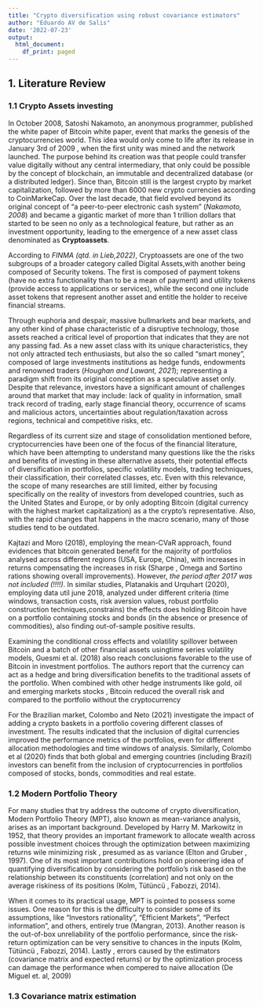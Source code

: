 ```yaml
---
title: "Crypto diversification using robust covariance estimators"
author: "Eduardo AV de Salis"
date: '2022-07-23'
output:
  html_document:
    df_print: paged
---
```



##  **1. Literature Review**

###  **1.1 Crypto Assets investing**

In October 2008, Satoshi Nakamoto, an anonymous programmer, published the white paper of Bitcoin white paper, event that marks the genesis of the cryptocurrencies world.  This idea would only come to life after its release in January 3rd of 2009 , when the first unity was mined and the network launched. The purpose behind its creation was that people could transfer value digitally without any central intermediary, that only could be possible by the concept of blockchain, an immutable and decentralized database  (or a distributed ledger). Since than, Bitcoin still is the largest crypto by market capitalization, followed by more than 6000 new crypto currencies according to CoinMarkeCap. Over the last decade, that field evolved beyond its original concept of "a peer-to-peer electronic cash system" (*Nakamoto, 2008*) and became a gigantic market of more than 1 trillion dollars that started to be seen no only as a technological feature, but rather as an investment opportunity, leading to the emergence of a new asset class denominated as **Cryptoassets**.

According to *FINMA (qtd. in  Lieb,2022)*, Cryptoassets are one of the two subgroups of a broader category called Digital Assets,with another being composed of Security tokens. The first is composed of payment tokens (have no extra functionality than to be a mean of payment) and utility tokens (provide access  to applications or services), while the second one include asset tokens that represent another asset and entitle the holder to receive financial streams.
 
Through  euphoria and despair,  massive bullmarkets and bear markets, and any other kind of phase characteristic of a disruptive technology, those assets reached a critical  level of proportion that indicates that they are not any passing fad. As a new asset class with its unique characteristics, they not only attracted tech enthusiasts, but also the so called "smart money", composed of large investments institutions as hedge funds, endowments and renowned traders (*Houghan and Lawant, 2021*); representing a paradigm shift from its original conception as a speculative asset only. Despite that relevance, investors have a significant amount of challenges around that market that may include: lack of quality in information, small track record of trading, early stage financial theory, occurrence of scams and malicious actors, uncertainties about regulation/taxation across regions, technical and competitive risks, etc.   

Regardless of its current size and stage of consolidation mentioned before, cryptocurrencies have been one of the focus of  the financial literature, which have been attempting to understand many questions like the the risks and benefits of investing in these alternative assets, their potential effects of diversification in portfolios, specific volatility models, trading techniques, their classification, their correlated classes, etc. Even with this relevance, the scope of many researches are still limited, either by focusing specifically on the reality of investors from developed countries, such as the United States and Europe, or by  only adopting Bitcoin (digital currency with the highest market capitalization) as a the crypto's representative. Also, with the rapid changes that happens in the macro scenario, many of those studies tend to be outdated. 

Kajtazi and Moro (2018), employing the mean-CVaR approach,  found evidences that bitcoin generated benefit for the majority of portfolios analysed across different regions (USA, Europe, China), with increases in returns compensating the increases in risk (Sharpe , Omega and Sortino rations showing overall improvements). However, *the period after 2017 was not included (!!!!)*. In similar studies, Platanakis and Urquhart (2020), employing data util june 2018, analyzed under different criteria (time windows, transaction costs, risk aversion values, robust portfolio construction techniques,constrains) the effects does holding Bitcoin have on a portfolio containing stocks and bonds (in the absence or presence of commodities), also finding out-of-sample positive results. 

Examining the conditional cross effects and volatility spillover between Bitcoin and a batch of other financial assets usingtime series volatility models, Guesmi et al. (2018) also reach conclusions favorable to the use of Bitcoin in investment portfolios. The authors report that the currency can act as a hedge and bring diversification benefits to the traditional assets of the portfolio. When combined with other hedge instruments like gold, oil and emerging markets stocks , Bitcoin reduced the overall risk and compared to the portfolio without the cryptocurrency 

For the Brazilian market, Colombo and Neto (2021) investigate the impact of adding a crypto baskets in a portfolio covering different classes of investment. The results indicated that the inclusion of digital currencies improved the performance metrics of the portfolios, even for different allocation methodologies and time windows of analysis. Similarly, Colombo et al (2020) finds that both global and emerging countries (including Brazil) investors can benefit from the inclusion of cryptocurrencies in portfolios composed of stocks, bonds, commodities and real estate.

###  **1.2 Modern Portfolio Theory**

For many studies that try address the outcome of crypto diversification, Modern Portfolio Theory (MPT), also known as mean-variance analysis, arises as an important background. Developed by Harry M. Markowitz in 1952, that theory provides an important framework to allocate wealth across possible investment choices through the optimization between maximizing returns wile minimizing risk , presumed as as variance (Elton and Gruber , 1997). One of its most important contributions hold on pioneering idea of quantifying diversification by considering the portfolio's risk based on the relationship between its constituents (correlation) and not only on the average riskiness of its positions (Kolm, Tütüncü , Fabozzi, 2014).

When it comes to its practical usage, MPT is pointed to possess some issues. One reason for this is  the difficulty to consider some of its  assumptions, like "Investors rationality", "Efficient Markets", "Perfect information", and others, entirely true (Mangran, 2013). Another reason is the out-of-box unreliability of the portfolio performance, since the risk-return optimization can be very sensitive to chances in the inputs (Kolm, Tütüncü , Fabozzi, 2014). Lastly , errors caused by the estimators (covariance matrix and expected returns) or by the optimization process can damage the performance when compered to naive allocation (De Miguel et. al, 2009)

###  **1.3 Covariance matrix estimation**








